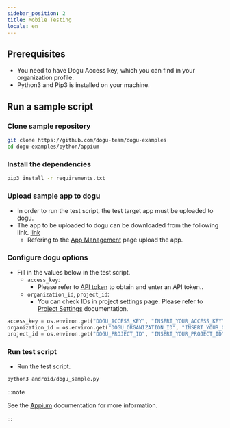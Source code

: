 ```yaml
---
sidebar_position: 2
title: Mobile Testing
locale: en
---
```


## Prerequisites

- You need to have Dogu Access key, which you can find in your organization profile.
- Python3 and Pip3 is installed on your machine.

## Run a sample script

### Clone sample repository

```sh
git clone https://github.com/dogu-team/dogu-examples
cd dogu-examples/python/appium
```

### Install the dependencies

```sh
pip3 install -r requirements.txt
```

### Upload sample app to dogu

- In order to run the test script, the test target app must be uploaded to dogu.
- The app to be uploaded to dogu can be downloaded from the following link. [link](https://github.com/dogu-team/third-party-binaries/releases/download/wikipedia-apps/wikipedia-android.apk)
  - Refering to the [App Management](/management/project/app) page upload the app.

### Configure dogu options

- Fill in the values below in the test script.
  - `access_key`:
    - Please refer to [API token](/management/organization/settings#api-token) to obtain and enter an API token..
  - `organization_id`, `project_id`:
    - You can check IDs in project settings page. Please refer to [Project Settings](/management/project/settings) documentation.

```python
access_key = os.environ.get("DOGU_ACCESS_KEY", "INSERT_YOUR_ACCESS_KEY")
organization_id = os.environ.get("DOGU_ORGANIZATION_ID", "INSERT_YOUR_ORGANIZATION_ID")
project_id = os.environ.get("DOGU_PROJECT_ID", "INSERT_YOUR_PROJECT_ID")
```

### Run test script

- Run the test script.

```sh
python3 android/dogu_sample.py
```

:::note

See the [Appium](/test-automation/mobile/appium) documentation for more information.

:::

